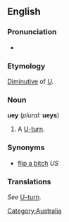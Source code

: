 ==English==

===Pronunciation===
*{{audio|en-uk-uey.ogg|Audio (UK)}}

===Etymology===
[[Diminutive]] of [[U]].

===Noun===
'''uey''' (''plural:'' '''ueys''')

# {{cattag|US|Australian|colloquial}} A [[U-turn]].

===Synonyms===
*[[flip a bitch]] ''US''

===Translations===
''See'' [[U-turn]].

<!-- Please put translations at U-turn to keep them consistent. -- [[User:Paul G|Paul G]] 09:20, 20 Apr 2004 (UTC)
*Dutch: [[rechtsomkeert]], [[draai]] van 180 graden
-->
[[Category:Australia]]